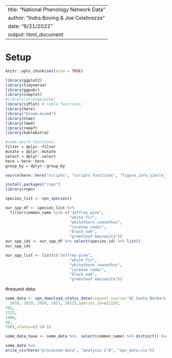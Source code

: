 
---
title: "National Phenology Network Data"
author: "Indra Boving & Joe Celebrezze"
date: "6/21/2022"
output: html_document
---

# Setup
```r
knitr::opts_chunk$set(echo = TRUE)

library(ggplot2)
library(tidyverse)
library(ggpubr)
library(cowplot)
#library(strengejacke)
library(sjPlot) # table functions
library(here)
library("broom.mixed")
library(nlme)
library(lme4)
library(remef)
library(kableExtra)

#some weird functions:
filter = dplyr::filter
mutate = dplyr::mutate
select = dplyr::select
here = here::here
group_by = dplyr::group_by

source(here::here("scripts", "scripts_functions", "figure_info_sierra_flammability.R")) #color and theme info is here

install.packages("rnpn")
library(rnpn)
```

```r
species_list <- npn_species() 

our_spp_df <- species_list %>% 
  filter(common_name %in% c("Jeffrey pine", 
                            "white fir", 
                            "whitethorn ceanothus", 
                            "incense cedar", 
                            "black oak", 
                            "greenleaf manzanita"))
our_spp_ids <- our_spp_df %>% select(species_id) %>% list()
our_spp_ids
```


```r
our_spp_list <- list(c("Jeffrey pine", 
                            "white fir", 
                            "whitethorn ceanothus", 
                            "incense cedar", 
                            "black oak", 
                            "greenleaf manzanita"))
```

#request data: 
```r
some_data <- npn_download_status_data(request_source='UC Santa Barbara',years=c(2015, 2016, 2017,
  2018, 2019, 2020, 2021, 2022),species_id=c(1159,				
761,		
1723,			
1480,				
40,			
766),states=c('CA'))

some_data_have <- some_data %>%  select(common_name) %>% distinct() #we have 6 species! yay!

some_data %>% 
write_csv(here("processed-data", "analysis 2.0", "npn_data.csv"))
```

